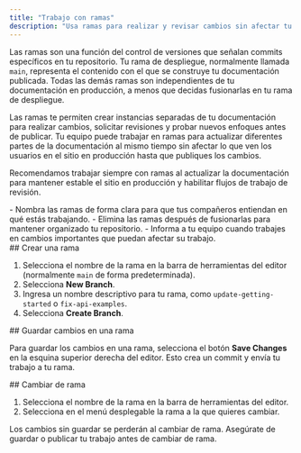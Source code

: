 ```yaml
---
title: "Trabajo con ramas"
description: "Usa ramas para realizar y revisar cambios sin afectar tu documentación publicada"
---
```


Las ramas son una función del control de versiones que señalan commits específicos en tu repositorio. Tu rama de despliegue, normalmente llamada `main`, representa el contenido con el que se construye tu documentación publicada. Todas las demás ramas son independientes de tu documentación en producción, a menos que decidas fusionarlas en tu rama de despliegue.

Las ramas te permiten crear instancias separadas de tu documentación para realizar cambios, solicitar revisiones y probar nuevos enfoques antes de publicar. Tu equipo puede trabajar en ramas para actualizar diferentes partes de la documentación al mismo tiempo sin afectar lo que ven los usuarios en el sitio en producción hasta que publiques los cambios.

Recomendamos trabajar siempre con ramas al actualizar la documentación para mantener estable el sitio en producción y habilitar flujos de trabajo de revisión.

<Tip>
  - Nombra las ramas de forma clara para que tus compañeros entiendan en qué estás trabajando.
  - Elimina las ramas después de fusionarlas para mantener organizado tu repositorio.
  - Informa a tu equipo cuando trabajes en cambios importantes que puedan afectar su trabajo.
</Tip>

<div id="creating-a-branch">
  ## Crear una rama
</div>

1. Selecciona el nombre de la rama en la barra de herramientas del editor (normalmente `main` de forma predeterminada).
2. Selecciona **New Branch**.
3. Ingresa un nombre descriptivo para tu rama, como `update-getting-started` o `fix-api-examples`.
4. Selecciona **Create Branch**.

<div id="saving-changes-on-a-branch">
  ## Guardar cambios en una rama
</div>

Para guardar los cambios en una rama, selecciona el botón **Save Changes** en la esquina superior derecha del editor. Esto crea un commit y envía tu trabajo a tu rama.

<div id="switching-branches">
  ## Cambiar de rama
</div>

1. Selecciona el nombre de la rama en la barra de herramientas del editor.
2. Selecciona en el menú desplegable la rama a la que quieres cambiar.

<Tip>
  Los cambios sin guardar se perderán al cambiar de rama. Asegúrate de guardar o publicar tu trabajo antes de cambiar de rama.
</Tip>